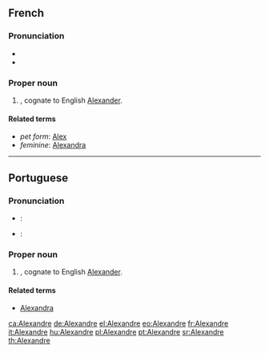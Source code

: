 ==French==

===Pronunciation===
* {{IPA|/a.ləɡ.zɑ̃dʁ/|lang=fr}}
* {{audio|Fr-Alexandre.ogg|audio}}

===Proper noun===
{{infl|fr|proper noun|m}}

# {{given name|male|lang=fr}}, cognate to English [[Alexander]].

====Related terms====
* ''pet form'': [[Alex]]
* ''feminine'': [[Alexandra]]

----

==Portuguese==

===Pronunciation===
* {{a|Brazil}}: {{IPA|/ɐliˈʃɐ̃dɾi/|lang=pt}}
* {{a|Portugal}}: {{IPA|/əlɨˈʃə̃dɾə/|lang=pt}}

===Proper noun===
{{infl|pt|proper noun|m}}

# {{given name|male|lang=pt}}, cognate to English [[Alexander]].

====Related terms====
* {{i-c|feminine form}} [[Alexandra]]

[[ca:Alexandre]]
[[de:Alexandre]]
[[el:Alexandre]]
[[eo:Alexandre]]
[[fr:Alexandre]]
[[it:Alexandre]]
[[hu:Alexandre]]
[[pl:Alexandre]]
[[pt:Alexandre]]
[[sr:Alexandre]]
[[th:Alexandre]]